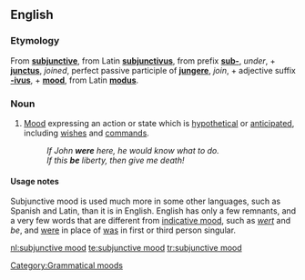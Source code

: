 ==English==
{{wikipedia}}
===Etymology===
From '''[[subjunctive]]''', from Latin '''[[subjunctivus]]''', from prefix '''[[sub-]]''', ''under'', + '''[[junctus]]''', ''joined'', perfect passive participle of '''[[jungere]]''', ''join'', + adjective suffix '''[[-ivus]]''',
+ '''[[mood]]''', from Latin '''[[modus]]'''.

===Noun===
{{en-noun|sg=[[subjunctive]] [[mood]]}}

# {{grammar}} [[mood#Etymology_2|Mood]] expressing an action or state which is [[hypothetical]] or [[anticipated]], including [[wish]]es and [[command]]s.
#:''If John '''were''' here, he would know what to do.''
#:''If this '''be''' liberty, then give me death!''

====Usage notes====
Subjunctive mood is used much more in some other languages, such as Spanish and Latin, than it is in English.  English has only a few remnants, and a very few words that are different from [[indicative mood]], such as ''[[wert]]'' and ''be'', and [[were]] in place of [[was]] in first or third person singular.

[[Category:Grammatical moods]]

[[nl:subjunctive mood]]
[[te:subjunctive mood]]
[[tr:subjunctive mood]]